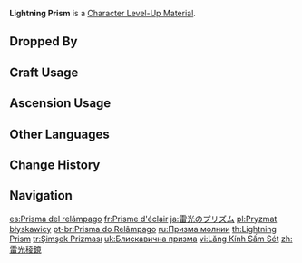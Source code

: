 {{Item Infobox
|title        = Light&shy;ning Prism
|id           = 113002
|image        = Item Lightning Prism.png
|type         = Character Level-Up Materials
|group        = Normal Boss Drops
|invCategory  = Character Development Items
|quality      = 4
|description  = An Electro Hypostasis channels nearby elemental energy to repair damaged elemental entities. Contains the essence of Electro energy.<br>A common prism separates white light into component colors; a Lightning Prism, however, channels flowing energy and weaves them into lightning. It will continue to do so even after the Electro Hypostasis has been defeated.
|source1      = Dropped by Lv.30+ [[Electro Hypostasis]]
|source2      = 
|source3      = 
|source4      = 
|source5      = 
}}
'''Lightning Prism''' is a [[Character Level-Up Material]].

==Dropped By==
{{Dropped By|level=30}}

==Craft Usage==
{{Craft Usage}}

==Ascension Usage==
{{Ascension Usage}}

==Other Languages==
{{Other Languages
|en      = Lightning Prism
|zhs     = 雷光棱镜
|zhs_rm  = Léiguāng Língjìng
|zht     = 雷光稜鏡
|zht_rm  = Léiguāng Língjìng
|zh_tl   = Prism of Lightning Glow
|ja      = 雷光のプリズム
|ja_rm   = Raikou no Purizumu
|ja_tl   = Lightning Prism
|ko      = 뇌광 프리즘
|ko_tl   = Thunderlight Prism
|es      = Prisma del relámpago
|es_tl   = Prism of Lightning
|fr      = Prisme d'éclair
|fr_tl   = Lightning Prism
|ru      = Призма молнии
|ru_tl   = Lightning Prism
|th      = Lightning Prism
|vi      = {{tt|Lăng Kính|稜鏡}} Sấm Sét
|vi_tl   = Lightning Prism
|de      = Blitzprisma
|de_tl   = Lightning Prism
|id      = Lightning Prism
|pt      = Prisma do Relâmpago
|pt_tl   = 
|tr      = Şimşek Prizması
|tr_tl   = Lightning Prism
|it      = Prisma tonante
|it_tl   = 
}}

==Change History==
{{Change History|1.0}}

==Navigation==
{{Development Item Navbox|Character Level-Up Materials}}

[[es:Prisma del relámpago]]
[[fr:Prisme d'éclair]]
[[ja:雷光のプリズム]]
[[pl:Pryzmat błyskawicy]]
[[pt-br:Prisma do Relâmpago]]
[[ru:Призма молнии]]
[[th:Lightning Prism]]
[[tr:Şimşek Prizması]]
[[uk:Блискавична призма]]
[[vi:Lăng Kính Sấm Sét]]
[[zh:雷光稜鏡]]